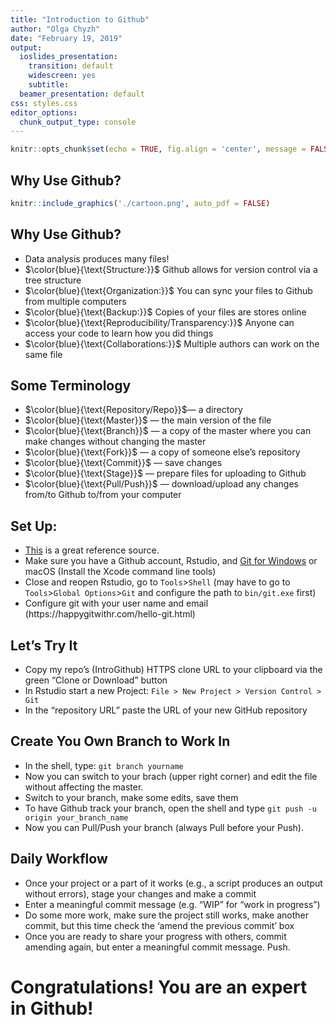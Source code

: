 ```yaml
---
title: "Introduction to Github"
author: "Olga Chyzh"
date: "February 19, 2019"
output: 
  ioslides_presentation:
    transition: default
    widescreen: yes
    subtitle: 
  beamer_presentation: default
css: styles.css
editor_options: 
  chunk_output_type: console
---
```



```r
knitr::opts_chunk$set(echo = TRUE, fig.align = 'center', message = FALSE, warning = FALSE)


```

## Why Use Github?


```r
knitr::include_graphics('./cartoon.png', auto_pdf = FALSE)
```    

## Why Use Github?

- Data analysis produces many files!
- $\color{blue}{\text{Structure:}}$ Github allows for version control via a tree structure
- $\color{blue}{\text{Organization:}}$ You can sync your files to Github from multiple computers
- $\color{blue}{\text{Backup:}}$ Copies of your files are stores online
- $\color{blue}{\text{Reproducibility/Transparency:}}$ Anyone can access your code to learn how you did things
- $\color{blue}{\text{Collaborations:}}$ Multiple authors can work on the same file 


## Some Terminology

- $\color{blue}{\text{Repository/Repo}}$--- a directory
- $\color{blue}{\text{Master}}$ --- the main version of the file
- $\color{blue}{\text{Branch}}$ --- a copy of the master where you can make changes without changing the master
- $\color{blue}{\text{Fork}}$ --- a copy of someone else's repository
- $\color{blue}{\text{Commit}}$ --- save changes
- $\color{blue}{\text{Stage}}$ --- prepare files for uploading to Github
- $\color{blue}{\text{Pull/Push}}$ --- download/upload any changes from/to Github to/from your computer

## Set Up:

- [This](https://happygitwithr.com/install-git.html) is a great reference source.
- Make sure you have a Github account, Rstudio, and [Git for Windows](https://git-for-windows.github.io/) or macOS (Install the Xcode command line tools)
- Close and reopen Rstudio, go to `Tools`>`Shell` (may have to go to `Tools`>`Global Options`>`Git` and configure the path to `bin/git.exe` first) 
- Configure git with your user name and email (https://happygitwithr.com/hello-git.html)

## Let's Try It

- Copy my repo's (IntroGithub) HTTPS clone URL to your clipboard via the green “Clone or Download” button
- In Rstudio start a new Project: `File > New Project > Version Control > Git`
- In the “repository URL” paste the URL of your new GitHub repository

## Create You Own Branch to Work In
- In the shell, type: `git branch yourname`
- Now you can switch to your brach (upper right corner) and edit the file without affecting the master.
- Switch to your branch, make some edits, save them
- To have Github track your branch, open the shell and type `git push -u origin your_branch_name`
- Now you can Pull/Push your branch (always Pull before your Push).

## Daily Workflow

- Once your project or a part of it works (e.g., a script produces an output without errors), stage your changes and make a commit
- Enter a meaningful commit message (e.g. "WIP" for "work in progress")
- Do some more work, make sure the project still works, make another commit, but this time check the 'amend the previous commit' box
- Once you are ready to share your progress with others, commit amending again, but enter a meaningful commit message. Push. 

# Congratulations! You are an expert in Github!



